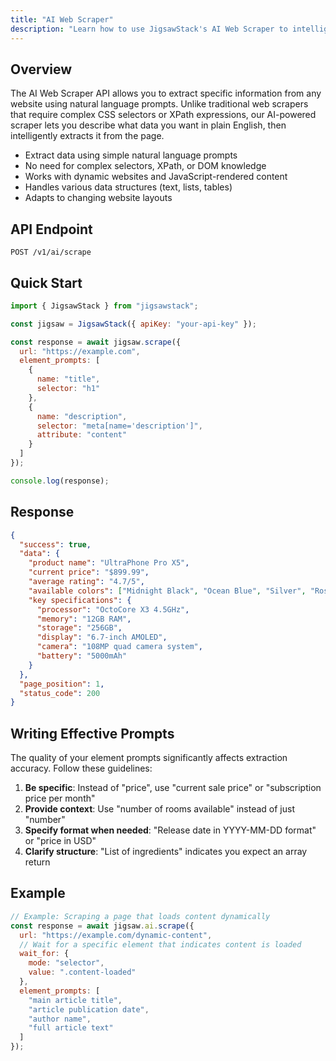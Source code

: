 ```yaml
---
title: "AI Web Scraper"
description: "Learn how to use JigsawStack's AI Web Scraper to intelligently extract specific information from any website"
---
```


## Overview

The AI Web Scraper API allows you to extract specific information from any website using natural language prompts. Unlike traditional web scrapers that require complex CSS selectors or XPath expressions, our AI-powered scraper lets you describe what data you want in plain English, then intelligently extracts it from the page.

- Extract data using simple natural language prompts
- No need for complex selectors, XPath, or DOM knowledge
- Works with dynamic websites and JavaScript-rendered content
- Handles various data structures (text, lists, tables)
- Adapts to changing website layouts

## API Endpoint

```
POST /v1/ai/scrape
```

## Quick Start

```javascript Javascript
import { JigsawStack } from "jigsawstack";

const jigsaw = JigsawStack({ apiKey: "your-api-key" });

const response = await jigsaw.scrape({
  url: "https://example.com",
  element_prompts: [
    {
      name: "title",
      selector: "h1"
    },
    {
      name: "description",
      selector: "meta[name='description']",
      attribute: "content"
    }
  ]
});

console.log(response);
```

## Response 

```json
{
  "success": true,
  "data": {
    "product name": "UltraPhone Pro X5",
    "current price": "$899.99",
    "average rating": "4.7/5",
    "available colors": ["Midnight Black", "Ocean Blue", "Silver", "Rose Gold"],
    "key specifications": {
      "processor": "OctoCore X3 4.5GHz",
      "memory": "12GB RAM",
      "storage": "256GB",
      "display": "6.7-inch AMOLED",
      "camera": "108MP quad camera system",
      "battery": "5000mAh"
    }
  },
  "page_position": 1,
  "status_code": 200
}
```

## Writing Effective Prompts

The quality of your element prompts significantly affects extraction accuracy. Follow these guidelines:

1. **Be specific**: Instead of "price", use "current sale price" or "subscription price per month"
2. **Provide context**: Use "number of rooms available" instead of just "number"
3. **Specify format when needed**: "Release date in YYYY-MM-DD format" or "price in USD"
4. **Clarify structure**: "List of ingredients" indicates you expect an array return


## Example

```javascript Handling Dynamic Content
// Example: Scraping a page that loads content dynamically
const response = await jigsaw.ai.scrape({
  url: "https://example.com/dynamic-content",
  // Wait for a specific element that indicates content is loaded
  wait_for: {
    mode: "selector",
    value: ".content-loaded"
  },
  element_prompts: [
    "main article title",
    "article publication date",
    "author name",
    "full article text"
  ]
});
```

